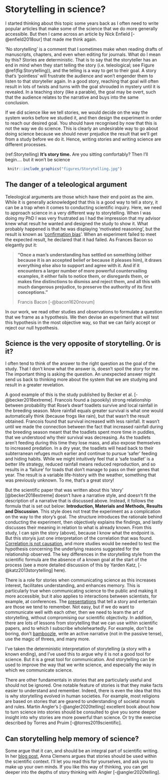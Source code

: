 # Storytelling in science? {#storytelling}

I started thinking about this topic some years back as I often need to write popular articles that make some of the science that we do more generally accessible. But then I came across an article by Nick Enfield [-@enfield2018our] that made me think again.

'No storytelling' is a comment that I sometimes make when reading drafts of manuscripts, chapters, and even when editing for journals. What do I mean by this? Stories are deterministic. That is to say that the storyteller has an end in mind when they start telling the story (i.e. teleological; see Figure \@ref(fig:Storytelling)), and the telling is a way to get to their goal. A story that’s ‘pointless’ will frustrate the audience and won’t engender them to listen to that storyteller again. In a good story, reaching that goal will often result in lots of twists and turns with the goal shrouded in mystery until it is revealed. In a teaching story (like a parable), the goal may be overt, such that the audience relates to the narrative and buys into the same conclusion.

If we did science like we tell stories, we would decide on the way the system works before we studied it, and then design the experiment in order to reach our desired goal. You should have recognised by now that this is not the way we do science. This is clearly an undesirable way to go about doing science because we should never prejudice the result that we’ll get from a study before we do it. Hence, writing stories and writing science are different processes. 

(ref:Storytelling) **It's story time.** Are you sitting comfortably? Then I'll begin.... but it won't be science

```{r Storytelling, echo=FALSE, out.width='95%', fig.cap="(ref:Storytelling)"}
 knitr::include_graphics("figures/Storytelling.jpg")
```

## The danger of a teleological argument

Teleological arguments are those which have their end point as the aim. While it is generally acknowledged that this is a good way to tell a story, it can be a trap when it comes to conducting scientific inquiry. Here, we need to approach science in a very different way to storytelling. When I was doing my PhD I was very frustrated as I had the impression that my advisor knew what result he wanted and designed the study to show it. What probably happened is that he was displaying 'motivated reasoning', but the result is known as '[confirmation bias](#TypeI)'. When an experiment failed to meet the expected result, he declared that it had failed. As Frances Bacon so elegantly put it:

>__“Once a man’s understanding has settled on something (either because it is an accepted belief or because it pleases him), it draws everything else also to support and agree with it. And if it encounters a larger number of more powerful countervailing examples, it either fails to notice them, or disregards them, or makes fine distinctions to dismiss and reject them, and all this with much dangerous prejudice, to preserve the authority of its first conceptions.”__ 
>
>Francis Bacon [-@bacon1620novum]

In our work, we read other studies and observations to formulate a question that we frame as a hypothesis. We then devise an experiment that will test this hypothesis in the most objective way, so that we can fairly accept or reject our null hypothesis.

## Science is the very opposite of storytelling. Or is it?
I often tend to think of the answer to the right question as the goal of the study. That I don’t know what the answer is, doesn’t spoil the story for me. The important thing is asking the question. An unexpected answer might send us back to thinking more about the system that we are studying and result in a greater revelation.

A good example of this is the study published by Becker et al. [-@becker2018extreme]. Francois found a (spookily) strong relationship between probability that Rose’s dwarf toadlets survive and local rainfall in the breeding season. More rainfall equals greater survival is what one would automatically think (because frogs like rain), but that wasn’t the result obtained. Francois found that survival increased with less rainfall. It wasn’t until we made the connection between the fact that increased rainfall during the breeding season meant that the toadlets spent more time in puddles, that we understood why their survival was decreasing. As the toadlets aren’t feeding during this time they lose mass, and also expose themselves to increased predation. In a dry year, the toadlets will head back to their subterranean refuges much earlier and continue to pursue ‘safer’ feeding and hiding habits. While we might intuitively feel that a ‘safe toadlet’ is a better life strategy, reduced rainfall means reduced reproduction, and so results in a 'failure' for toads that don’t manage to pass on their genes that year. The result is a variable life-history with the weather, something that was previously unknown. To me, that’s a great story!

But the scientific paper that was written about this ‘story’ [@becker2018extreme] doesn’t have a narrative style, and doesn’t fit the description of a narrative that is discussed above. Instead, it follows the formula that is set out below: **Introduction, Materials and Methods, Results and Discussion**. This style does not treat the experiment as a complication on the way to the story’s goal. The structure introduces the rationale behind conducting the experiment, then objectively explains the findings, and lastly discusses their meaning in relation to what is already known. From this study, I can spin the story (above), because I know what the endpoint is. But this storyis just one interpretation of the correlation that was found. [Correlation is not causation](#argument), and more studies would be needed to test the hypothesis concerning the underlying reasons suggested for the relationship observed. The key differences in the storytelling style from the scientific formula are the absence of a known goal at the start of the process (see a more detailed discussion of this by Yarden Katz, [-@katz2013storytelling] here).

There is a role for stories when communicating science as this increases interest, facilitates understanding, and enhances memory. This is particularly true when communicating science to the public and making it more accessible, but it also applies to interactions between scientists, for example, at conferences. The [presentations](#proposal-presentation) that tell a story and entertain are those we tend to remember. Not easy, but if we do want to communicate well with each other, then we need to learn the art of storytelling, without compromising our scientific objectivity. In addition, there are lots of lessons from storytelling that we can use within scientific papers, and to which I subscribe wholeheartedly. For example, don’t be boring, don’t [bamboozle](#style), write an active narrative (not in the passive tense), use the magic of threes, and many more. 

I've taken the deterministic interpretation of storytelling (a story with a known ending), and I've used this to argue why it is not a good tool for science. But it is a great tool for communication. And storytelling can be used to improve the way that we write science, and especially the way in which we communicate science. 

There are other fundamentals in stories that are particularly useful and should not be ignored. One notable feature of stories is that they make facts easier to understand and remember. Indeed, there is even the idea that this is why storytelling evolved in human societies. For example, most religions are based on stories that are geared to understanding of societal morals and rules. Martin Angler’s [-@angler2020telling] excellent book about how to turn science into stories should be consulted to give you some deeper insight into why stories are more powerful than science. Or try the exercise described by Torres and Pruim [-@torres2019scientific].

## Can storytelling help memory of science?
Some argue that it can, and should be an integral part of scientific writing. In her [blog post](https://www.annaclemens.com/blog/elements-of-a-story), Anna Clemens argues that stories should be used within the scientific context. I'll let you read this for yourselves, and ask you to make up your own minds. If you like this way of thinking, you can get deeper into the depths of story thinking with Angler [-@angler2020telling]. 
